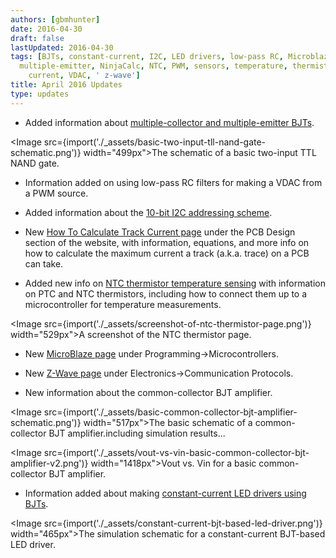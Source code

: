 ```yaml
---
authors: [gbmhunter]
date: 2016-04-30
draft: false
lastUpdated: 2016-04-30
tags: [BJTs, constant-current, I2C, LED drivers, low-pass RC, Microblaze, multiple-collector,
  multiple-emitter, NinjaCalc, NTC, PWM, sensors, temperature, thermistors, track
    current, VDAC, ' z-wave']
title: April 2016 Updates
type: updates
---
```


* Added information about [multiple-collector and multiple-emitter BJTs](/electronics/components/transistors/bipolar-junction-transistors-bjts#multiple-collector-and-multiple-emitter-bjts).


<Image src={import('./_assets/basic-two-input-tll-nand-gate-schematic.png')} width="499px">The schematic of a basic two-input TTL NAND gate.</Image>

* Information added on using low-pass RC filters for making a VDAC from a PWM source.

* Added information about the [10-bit I2C addressing scheme](/electronics/communication-protocols/i2c-communication-protocol/).

* New [How To Calculate Track Current page](/pcb-design/how-to-calculate-maximum-track-current) under the PCB Design section of the website, with information, equations, and more info on how to calculate the maximum current a track (a.k.a. trace) on a PCB can take.

* Added new info on [NTC thermistor temperature sensing](/electronics/components/sensors/temperature-sensors/) with information on PTC and NTC thermistors, including how to connect them up to a microcontroller for temperature measurements.


<Image src={import('./_assets/screenshot-of-ntc-thermistor-page.png')} width="529px">A screenshot of the NTC thermistor page.</Image>

* New [MicroBlaze page](/programming/microcontrollers/microblaze/) under Programming->Microcontrollers.

* New [Z-Wave page](/electronics/communication-protocols/z-wave) under Electronics->Communication Protocols.

* New information about the common-collector BJT amplifier.


<Image src={import('./_assets/basic-common-collector-bjt-amplifier-schematic.png')} width="517px">The basic schematic of a common-collector BJT amplifier.</Image>including simulation results...


<Image src={import('./_assets/vout-vs-vin-basic-common-collector-bjt-amplifier-v2.png')} width="1418px">Vout vs. Vin for a basic common-collector BJT amplifier.</Image>

* Information added about making [constant-current LED drivers using BJTs](/electronics/components/transistors/bipolar-junction-transistors-bjts#constant-current-sink).

  
<Image src={import('./_assets/constant-current-bjt-based-led-driver.png')} width="465px">The simulation schematic for a constant-current BJT-based LED driver.</Image>
